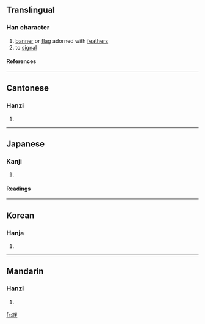 ==Translingual==
===Han character===
{{Han char|rn=70|rad=方|as=07|sn=11|four=0821<sub>4</sub>|canj=卜尸人竹一 (YSOHM)}}
# [[banner]] or [[flag]] adorned with [[feather]]s
# to [[signal]]
====References====
{{Han ref|kx=0483.190|dkj=13658|dj=0845.140|hdz=32180.080|uh=65CC|ud=26060|bh=B1DC|bd=45532}}
----
==Cantonese==
===Hanzi===
{{yue-hanzi|jyut=|y=jing1, sing1}}
# {{defn|Cantonese}}
----
==Japanese==
===Kanji===
{{ja-kanji|grade=|rs=方07}}
# {{defn|Japanese}} 
====Readings====
{{ja-readings|on=[[せい]] (sei), [[しょう]] (shō)|kun=[[はた]] (hata), [[あらわす]] (arawasu)}}
----
==Korean==
===Hanja===
{{ko-hanja|hangeul=정|eumhun=|rv=jeong|mr=chŏng|y=ceng}}
# {{defn|Korean}}
----
==Mandarin==
===Hanzi===
{{cmn-hanzi|pin=[[còu]] ([[cou4]]), [[jīng]] ([[jing1]]), [[zòu]] ([[zou4]])|wg=ts'ou<sup>4</sup>, ching<sup>1</sup>, tsou<sup>4</sup>}}
# {{defn|Mandarin}}

[[fr:旌]]